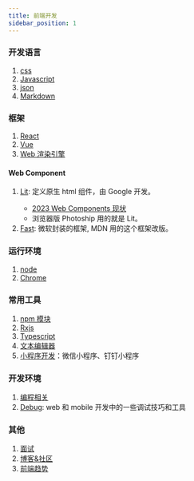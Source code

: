 ```yaml
---
title: 前端开发
sidebar_position: 1
---
```


### 开发语言

1. [css](./css/index.mdx)
2. [Javascript](./Javascript/Index.mdx)
3. [json](./json.mdx)
4. [Markdown](./Markdown.mdx)

### 框架

1. [React](./React/index.mdx)
2. [Vue](./Vue/index.mdx)
3. [Web 渲染引擎](./web-render/index.mdx)

#### Web Component

1. [Lit](https://lit.dev/docs/): 定义原生 html 组件，由 Google 开发。<Badge github="https://github.com/lit/lit" />
   - [2023 Web Components 现状](https://blog.5bang.top/2023/04/21/2023_state_of_web_component)
   - 浏览器版 Photoship 用的就是 Lit。
2. [Fast](https://www.fast.design/): 微软封装的框架, MDN 用的这个框架改版。<Badge github="https://github.com/microsoft/fast" />

### 运行环境

1. [node](./node/index.mdx)
2. [Chrome](./Chrome/Index.mdx)

### 常用工具

1. [npm 模块](./npm/React_Router.mdx)
2. [Rxjs](./Rxjs.mdx)
3. [Typescript](./Typescript.mdx)
4. [文本编辑器](./text-editor.mdx)
5. [小程序开发](./webapp.mdx)：微信小程序、钉钉小程序

### 开发环境

1. [编程相关](./code/index.mdx)
2. [Debug](./Debug.mdx): web 和 mobile 开发中的一些调试技巧和工具

### 其他

1. [面试](./Interview.mdx)
2. [博客&社区](./blog.mdx)
3. [前端趋势](./Trend.mdx)
